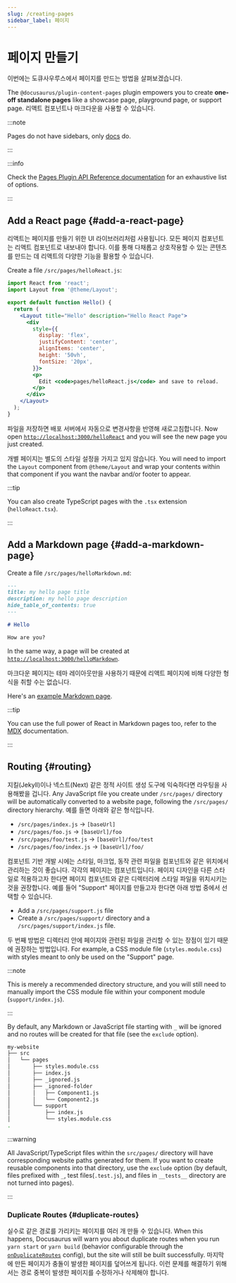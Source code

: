 ```yaml
---
slug: /creating-pages
sidebar_label: 페이지
---
```


# 페이지 만들기

이번에는 도큐사우루스에서 페이지를 만드는 방법을 살펴보겠습니다.

The `@docusaurus/plugin-content-pages` plugin empowers you to create **one-off standalone pages** like a showcase page, playground page, or support page. 리액트 컴포넌트나 마크다운을 사용할 수 있습니다.

:::note

Pages do not have sidebars, only [docs](./docs/docs-introduction.mdx) do.

:::

:::info

Check the [Pages Plugin API Reference documentation](./../api/plugins/plugin-content-pages.mdx) for an exhaustive list of options.

:::

## Add a React page {#add-a-react-page}

리액트는 페이지를 만들기 위한 UI 라이브러리처럼 사용됩니다. 모든 페이지 컴포넌트는 리액트 컴포넌트로 내보내야 합니다. 이를 통해 다채롭고 상호작용할 수 있는 콘텐츠를 만드는 데 리액트의 다양한 기능을 활용할 수 있습니다.

Create a file `/src/pages/helloReact.js`:

```jsx title="/src/pages/helloReact.js"
import React from 'react';
import Layout from '@theme/Layout';

export default function Hello() {
  return (
    <Layout title="Hello" description="Hello React Page">
      <div
        style={{
          display: 'flex',
          justifyContent: 'center',
          alignItems: 'center',
          height: '50vh',
          fontSize: '20px',
        }}>
        <p>
          Edit <code>pages/helloReact.js</code> and save to reload.
        </p>
      </div>
    </Layout>
  );
}
```

파일을 저장하면 배포 서버에서 자동으로 변경사항을 반영해 새로고침합니다. Now open [`http://localhost:3000/helloReact`](http://localhost:3000/helloReact) and you will see the new page you just created.

개별 페이지는 별도의 스타일 설정을 가지고 있지 않습니다. You will need to import the `Layout` component from `@theme/Layout` and wrap your contents within that component if you want the navbar and/or footer to appear.

:::tip

You can also create TypeScript pages with the `.tsx` extension (`helloReact.tsx`).

:::

## Add a Markdown page {#add-a-markdown-page}

Create a file `/src/pages/helloMarkdown.md`:

```md title="/src/pages/helloMarkdown.md"
---
title: my hello page title
description: my hello page description
hide_table_of_contents: true
---

# Hello

How are you?
```

In the same way, a page will be created at [`http://localhost:3000/helloMarkdown`](http://localhost:3000/helloMarkdown).

마크다운 페이지는 테마 레이아웃만을 사용하기 때문에 리액트 페이지에 비해 다양한 형식을 취할 수는 없습니다.

Here's an [example Markdown page](/examples/markdownPageExample).

:::tip

You can use the full power of React in Markdown pages too, refer to the [MDX](https://mdxjs.com/) documentation.

:::

## Routing {#routing}

지킬(Jekyll)이나 넥스트(Next) 같은 정적 사이트 생성 도구에 익숙하다면 라우팅을 사용해봤을 겁니다. Any JavaScript file you create under `/src/pages/` directory will be automatically converted to a website page, following the `/src/pages/` directory hierarchy. 예를 들면 아래와 같은 형식입니다.

- `/src/pages/index.js` → `[baseUrl]`
- `/src/pages/foo.js` → `[baseUrl]/foo`
- `/src/pages/foo/test.js` → `[baseUrl]/foo/test`
- `/src/pages/foo/index.js` → `[baseUrl]/foo/`

컴포넌트 기반 개발 시에는 스타일, 마크업, 동작 관련 파일을 컴포넌트와 같은 위치에서 관리하는 것이 좋습니다. 각각의 페이지는 컴포넌트입니다. 페이지 디자인을 다른 스타일로 적용하고자 한다면 페이지 컴포넌트와 같은 디렉터리에 스타일 파일을 위치시키는 것을 권장합니다. 예를 들어 "Support" 페이지를 만들고자 한다면 아래 방법 중에서 선택할 수 있습니다.

- Add a `/src/pages/support.js` file
- Create a `/src/pages/support/` directory and a `/src/pages/support/index.js` file.

두 번째 방법은 디렉터리 안에 페이지와 관련된 파일을 관리할 수 있는 장점이 있기 때문에 권장하는 방법입니다. For example, a CSS module file (`styles.module.css`) with styles meant to only be used on the "Support" page.

:::note

This is merely a recommended directory structure, and you will still need to manually import the CSS module file within your component module (`support/index.js`).

:::

By default, any Markdown or JavaScript file starting with `_` will be ignored and no routes will be created for that file (see the `exclude` option).

```bash
my-website
├── src
│   └── pages
│       ├── styles.module.css
│       ├── index.js
│       ├── _ignored.js
│       ├── _ignored-folder
│       │   ├── Component1.js
│       │   └── Component2.js
│       └── support
│           ├── index.js
│           └── styles.module.css
.
```

:::warning

All JavaScript/TypeScript files within the `src/pages/` directory will have corresponding website paths generated for them. If you want to create reusable components into that directory, use the `exclude` option (by default, files prefixed with `_`, test files(`.test.js`), and files in `__tests__` directory are not turned into pages).

:::

### Duplicate Routes {#duplicate-routes}

실수로 같은 경로를 가리키는 페이지를 여러 개 만들 수 있습니다. When this happens, Docusaurus will warn you about duplicate routes when you run `yarn start` or `yarn build` (behavior configurable through the [`onDuplicateRoutes`](../api/docusaurus.config.js.mdx#onDuplicateRoutes) config), but the site will still be built successfully. 마지막에 만든 페이지가 충돌이 발생한 페이지를 덮어쓰게 됩니다. 이런 문제를 해결하기 위해서는 경로 중복이 발생한 페이지를 수정하거나 삭제해야 합니다.
